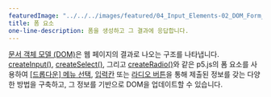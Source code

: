 ---
featuredImage: "../../../images/featured/04_Input_Elements-02_DOM_Form_Elements-thumbnail.png"
title: 폼 요소
one-line-description: 폼을 생성하고 그 결과에 응답합니다.
---

<a href="https://developer.mozilla.org/en-US/docs/Web/API/Document_Object_Model" target="_blank">문서 객체 모델 (DOM)</a>은 웹 페이지의 결과로 나오는 구조를 나타냅니다.
<a href="https://p5js.org/reference/#/p5/createInput" target="_blank">createInput()</a>,
<a href="https://p5js.org/reference/#/p5/createSelect" target="_blank">createSelect()</a>,
그리고 <a href="https://p5js.org/reference/#/p5/createRadio" target="_blank">createRadio()</a>와 같은 p5.js의 폼 요소를 사용하여 <a href="https://developer.mozilla.org/en-US/docs/Web/HTML/Element/select" target="_blank">[드롭다운] 메뉴 선택</a>, <a href="https://developer.mozilla.org/en-US/docs/Web/HTML/Element/input" target="_blank">입력칸</a> 또는 <a href="https://developer.mozilla.org/en-US/docs/Web/HTML/Element/input/radio" target="_blank">라디오 버튼</a>을 통해 제출된 정보를 갖는 다양한 방법을 구축하고, 그 정보를 기반으로 DOM을 업데이트할 수 있습니다.
